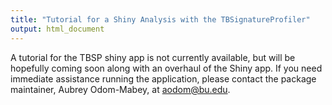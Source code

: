 ```yaml
---
title: "Tutorial for a Shiny Analysis with the TBSignatureProfiler"
output: html_document
---
```


A tutorial for the TBSP shiny app is not currently available, but will be hopefully coming soon along with an overhaul of the Shiny app. If you need immediate assistance running the application, please contact the package maintainer, Aubrey Odom-Mabey, at <aodom@bu.edu>.
